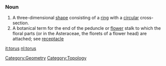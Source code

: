 ===Noun===

# A three-dimensional [[shape]] consisting of a [[ring]] with a [[circular]] cross-section.
# A botanical term for the end of the peduncle or [[flower]] stalk to which the floral parts (or in the Asteraceae, the florets of a flower head) are attached; see [[receptacle]]
[[it:torus]]
[[nl:torus]]

[[Category:Geometry]]
[[Category:Topology]]